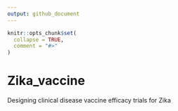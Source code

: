 ```yaml
---
output: github_document
---
```


<!-- README.md is generated from README.Rmd. Please edit that file -->

```r
knitr::opts_chunk$set(
  collapse = TRUE,
  comment = "#>"
)
```
# Zika_vaccine

<!-- badges: start -->
<!-- badges: end -->

Designing clinical disease vaccine efficacy trials for Zika
